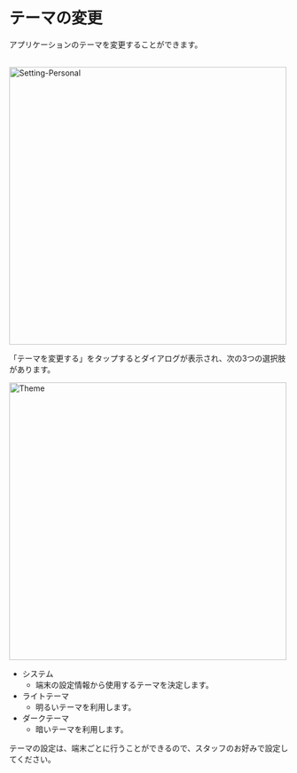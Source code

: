 # テーマの変更

アプリケーションのテーマを変更することができます。<br></br>

<Image src="/assets/setting/setting-personal.png" alt="Setting-Personal" height="500" />

「テーマを変更する」をタップするとダイアログが表示され、次の3つの選択肢があります。

<Image src="/assets/theme/theme-dialog.png" alt="Theme" height="500" />

- システム
    - 端末の設定情報から使用するテーマを決定します。
- ライトテーマ
    - 明るいテーマを利用します。
- ダークテーマ
    - 暗いテーマを利用します。

<Info>テーマの設定は、端末ごとに行うことができるので、スタッフのお好みで設定してください。</Info>
